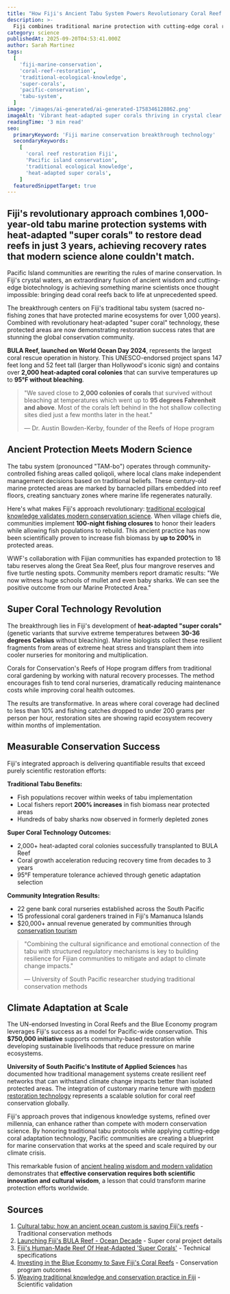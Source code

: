 ```yaml
---
title: "How Fiji's Ancient Tabu System Powers Revolutionary Coral Reef Technology That Restores Dead Reefs in 3 Years"
description: >-
  Fiji combines traditional marine protection with cutting-edge coral restoration technology, achieving unprecedented ecosystem recovery through heat-adapted super corals and community-based conservation
category: science
publishedAt: 2025-09-20T04:53:41.000Z
author: Sarah Martinez
tags:
  [
    'fiji-marine-conservation',
    'coral-reef-restoration',
    'traditional-ecological-knowledge',
    'super-corals',
    'pacific-conservation',
    'tabu-system',
  ]
image: '/images/ai-generated/ai-generated-1758346128862.png'
imageAlt: 'Vibrant heat-adapted super corals thriving in crystal clear Fijian waters with traditional tabu protection markers, showcasing the revolutionary fusion of 1,000-year-old marine conservation systems with cutting-edge coral restoration technology'
readingTime: '3 min read'
seo:
  primaryKeyword: 'Fiji marine conservation breakthrough technology'
  secondaryKeywords:
    [
      'coral reef restoration Fiji',
      'Pacific island conservation',
      'traditional ecological knowledge',
      'heat-adapted super corals',
    ]
  featuredSnippetTarget: true
---
```


## Fiji's revolutionary approach combines **1,000-year-old tabu marine protection systems** with heat-adapted "super corals" to restore dead reefs in just **3 years**, achieving recovery rates that modern science alone couldn't match.

Pacific Island communities are rewriting the rules of marine conservation. In Fiji's crystal waters, an extraordinary fusion of ancient wisdom and cutting-edge biotechnology is achieving something marine scientists once thought impossible: bringing dead coral reefs back to life at unprecedented speed.

The breakthrough centers on Fiji's traditional tabu system (sacred no-fishing zones that have protected marine ecosystems for over 1,000 years). Combined with revolutionary heat-adapted "super coral" technology, these protected areas are now demonstrating restoration success rates that are stunning the global conservation community.

**BULA Reef, launched on World Ocean Day 2024**, represents the largest coral rescue operation in history. This UNESCO-endorsed project spans 147 feet long and 52 feet tall (larger than Hollywood's iconic sign) and contains over **2,000 heat-adapted coral colonies** that can survive temperatures up to **95°F without bleaching**.

> "We saved close to **2,000 colonies of corals** that survived without bleaching at temperatures which went up to **95 degrees Fahrenheit and above**. Most of the corals left behind in the hot shallow collecting sites died just a few months later in the heat."
>
> — Dr. Austin Bowden-Kerby, founder of the Reefs of Hope program

## Ancient Protection Meets Modern Science

The tabu system (pronounced "TAM-bo") operates through community-controlled fishing areas called qoliqoli, where local clans make independent management decisions based on traditional beliefs. These century-old marine protected areas are marked by barnacled pillars embedded into reef floors, creating sanctuary zones where marine life regenerates naturally.

Here's what makes Fiji's approach revolutionary: [traditional ecological knowledge validates modern conservation science](/content/culture/fiji-digital-sovereignty-pacific-island-sustainable-technology). When village chiefs die, communities implement **100-night fishing closures** to honor their leaders while allowing fish populations to rebuild. This ancient practice has now been scientifically proven to increase fish biomass by **up to 200%** in protected areas.

WWF's collaboration with Fijian communities has expanded protection to 18 tabu reserves along the Great Sea Reef, plus four mangrove reserves and five turtle nesting spots. Community members report dramatic results: "We now witness huge schools of mullet and even baby sharks. We can see the positive outcome from our Marine Protected Area."

## Super Coral Technology Revolution

The breakthrough lies in Fiji's development of **heat-adapted "super corals"** (genetic variants that survive extreme temperatures between **30-36 degrees Celsius** without bleaching). Marine biologists collect these resilient fragments from areas of extreme heat stress and transplant them into cooler nurseries for monitoring and multiplication.

Corals for Conservation's Reefs of Hope program differs from traditional coral gardening by working with natural recovery processes. The method encourages fish to tend coral nurseries, dramatically reducing maintenance costs while improving coral health outcomes.

The results are transformative. In areas where coral coverage had declined to less than 10% and fishing catches dropped to under 200 grams per person per hour, restoration sites are showing rapid ecosystem recovery within months of implementation.

## Measurable Conservation Success

Fiji's integrated approach is delivering quantifiable results that exceed purely scientific restoration efforts:

**Traditional Tabu Benefits:**

- Fish populations recover within weeks of tabu implementation
- Local fishers report **200% increases** in fish biomass near protected areas
- Hundreds of baby sharks now observed in formerly depleted zones

**Super Coral Technology Outcomes:**

- 2,000+ heat-adapted coral colonies successfully transplanted to BULA Reef
- Coral growth acceleration reducing recovery time from decades to 3 years
- 95°F temperature tolerance achieved through genetic adaptation selection

**Community Integration Results:**

- 22 gene bank coral nurseries established across the South Pacific
- 15 professional coral gardeners trained in Fiji's Mamanuca Islands
- $20,000+ annual revenue generated by communities through [conservation tourism](/content/health/fiji-ancient-healers-modern-medicine-wellness-tourism)

> "Combining the cultural significance and emotional connection of the tabu with structured regulatory mechanisms is key to building resilience for Fijian communities to mitigate and adapt to climate change impacts."
>
> — University of South Pacific researcher studying traditional conservation methods

## Climate Adaptation at Scale

The UN-endorsed Investing in Coral Reefs and the Blue Economy program leverages Fiji's success as a model for Pacific-wide conservation. This **$750,000 initiative** supports community-based restoration while developing sustainable livelihoods that reduce pressure on marine ecosystems.

**University of South Pacific's Institute of Applied Sciences** has documented how traditional management systems create resilient reef networks that can withstand climate change impacts better than isolated protected areas. The integration of customary marine tenure with [modern restoration technology](/content/science/scientists-found-evidence-digital-universe) represents a scalable solution for coral reef conservation globally.

Fiji's approach proves that indigenous knowledge systems, refined over millennia, can enhance rather than compete with modern conservation science. By honoring traditional tabu protocols while applying cutting-edge coral adaptation technology, Pacific communities are creating a blueprint for marine conservation that works at the speed and scale required by our climate crisis.

This remarkable fusion of [ancient healing wisdom and modern validation](/content/health/fiji-ancient-healers-modern-medicine-wellness-tourism) demonstrates that **effective conservation requires both scientific innovation and cultural wisdom**, a lesson that could transform marine protection efforts worldwide.

## Sources

1. [Cultural tabu: how an ancient ocean custom is saving Fiji's reefs](https://pipap.sprep.org/news/cultural-tabu-how-ancient-ocean-custom-saving-fijis-reefs) - Traditional conservation methods
2. [Launching Fiji's BULA Reef - Ocean Decade](https://oceandecade.org/news/launching-fijis-bula-reef/) - Super coral project details
3. [Fiji's Human-Made Reef Of Heat-Adapted 'Super Corals'](https://www.islands.com/1932893/fiji-astonishing-human-made-bula-reef-heat-adapted-super-coral-wonder-you-can-snorkel/) - Technical specifications
4. [Investing in the Blue Economy to Save Fiji's Coral Reefs](https://www.jointsdgfund.org/article/investing-blue-economy-save-fijis-coral-reefs) - Conservation program outcomes
5. [Weaving traditional knowledge and conservation practice in Fiji](https://www.climateresilientbynature.com/news/integrating-traditional-knowledge-and-conservation-practice-in-fiji) - Scientific validation
